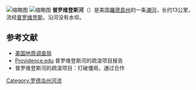 [[File:Providence_River_South.jpg|缩略图]]
[[File:Point_street_bridge_Providence.jpg|缩略图]]
'''普罗维登斯河'''（{{lang-en|Providence River}}）是美国[[羅德島州|羅德島州]]的一条[[感潮河川|潮河]]，长约13公里，流经[[普罗维登斯_(罗德岛州)|普罗维登斯]]，沿河没有水坝。

== 参考文献 ==
* [[美國地質調查局|美国地质调查局]]
* [https://web.archive.org/web/20070205223917/http://www.providence.edu/polisci/students/megaport/Dredging.htm Providence.edu] 普罗维登斯河的疏浚项目报告
* [https://web.archive.org/web/20070704012730/http://www.crmc.state.ri.us/pubs/features/S02_Volume10_Issue4.pdf ] 普罗维登斯河的疏浚项目：打破僵局，通过合作

{{coord|display=title}}
[[Category:罗德岛州河流|Category:罗德岛州河流]]
{{rhodeIsland-stub}}